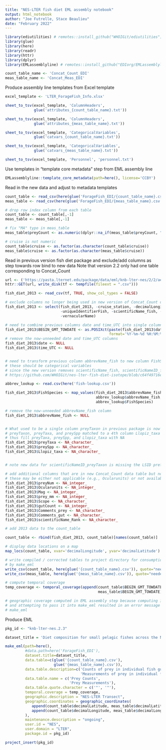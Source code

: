 ```yaml
---
title: "NES-LTER fish diet EML assembly notebook"
output: html_notebook
author: "Joe Futrelle, Stace Beaulieu"
date: "February 2022"
---
```


```r
library(ediutilities) # remotes::install_github("WHOIGit/ediutilities")
library(glue)
library(here)
library(readr)
library(httr)
library(dplyr)
library(EMLassemblyline) # remotes::install_github("EDIorg/EMLassemblyline")
```

```r
count_table_name <- 'Concat_Count_EDI'
meas_table_name <- 'Concat_Meas_EDI'
```

Produce assembly line templates from Excel template


```r
excel_template <- 'LTER_ForageFish_Info.xlsx'

sheet_to_tsv(excel_template, 'ColumnHeaders',
             glue('attributes_{count_table_name}.txt'))

sheet_to_tsv(excel_template, 'ColumnHeaders',
             glue('attributes_{meas_table_name}.txt'))

sheet_to_tsv(excel_template, 'CategoricalVariables',
             glue('catvars_{count_table_name}.txt'))

sheet_to_tsv(excel_template, 'CategoricalVariables',
             glue('catvars_{meas_table_name}.txt'))

sheet_to_tsv(excel_template, 'Personnel', 'personnel.txt')
```
Use templates in "template core metadata" step from EML assembly line

```r
EMLassemblyline::template_core_metadata(path=here(), license='CCBY')
```
Read in the new data and adjust to metadata templates

```r
count_table <- read_csv(here(glue('ForageFish_EDI/{count_table_name}.csv')))
meas_table <- read_csv(here(glue('ForageFish_EDI/{meas_table_name}.csv')))

# drop row index column from each table
count_table <- count_table[,-1]
meas_table <- meas_table[,-1]

# fix "MA" typo in meas_table
meas_table$preyCount <- as.numeric(dplyr::na_if(meas_table$preyCount, "MA"))

# cruise is not numeric
count_table$cruise <- as.factor(as.character(count_table$cruise))
meas_table$cruise <- as.factor(as.character(meas_table$cruise))
```

Read in previous version fish diet package and exclude/add columns as step towards row bind to new data
Note that version 2.2 only had one table corresponding to Concat_Count

```r
url <- ('https://pasta.lternet.edu/package/data/eml/knb-lter-nes/2/2/ae192ab77a510ee7b8f155770a0a157b')
httr::GET(url, write_disk(tf <- tempfile(fileext = ".csv")))

fish_diet_2013 <- read_csv(tf, TRUE, show_col_types = FALSE) 

# exclude columns no longer being used in new version of Concat_Count data table
fish_diet_2013 <- select(fish_diet_2013, -cruise_station, -decimalLongitude_flag, -time_local, -region,
                         -uniqueIdentifierFish, -scientificName_fish, -scientificNameID_fish,
                         -vernacularName)

# need to combine previous columns date and time_UTC into single column BEGIN_GMT_TOWDATE
fish_diet_2013$BEGIN_GMT_TOWDATE <- as.POSIXct(paste(fish_diet_2013$date, fish_diet_2013$time_UTC),
                                               format='%Y-%m-%d %H:%M:%S', tz='UTC')
# remove the now-unneeded date and time_UTC columns
fish_diet_2013$date <- NULL
fish_diet_2013$time_UTC <- NULL


# need to transform previous column abbrevName_fish to new column FishSpecies
# these should be categorical variables
# since the new version removes scientificName_fish, scientificNameID_fish, and vernacularName, refer to LOOKUP table in previous GitHub repo
# https://github.com/WHOIGit/nes-lter-fish-diet-isotope/blob/c64f49716e13b0e543be1b61066e0023dc7748b8/fish-lookup.csv

abbrev_lookup <- read.csv(here('fish-lookup.csv'))

fish_diet_2013$FishSpecies <- map_values(fish_diet_2013$abbrevName_fish,
                                         abbrev_lookup$abbrevName_fish,
                                         abbrev_lookup$FishSpecies)

# remove the now-unneeded abbrevName_fish column
fish_diet_2013$abbrevName_fish <- NULL


# What used to be a single column preyTaxon in previous package is now represented by 3 columns
# preyTaxon, preyTaxa, and preySpp matched to a 4th column Llopiz_taxa in Concat_Count data table
# thus fill preyTaxa, preySpp, and Llopiz_taxa with NA
fish_diet_2013$preyTaxa <- NA_character_
fish_diet_2013$preySpp <- NA_character_
fish_diet_2013$Llopiz_taxa <- NA_character_


# note new data for scientificNameID_preyTaxon is missing the LSID prefix

# add additional columns that are in new Concat_Count data table but not in previous version
# these may be either not applicable (e.g., Ocularunits) or not available (e.g., scientificName_Rank)
fish_diet_2013$preyNum <- NA_integer_
fish_diet_2013$Ocularunits <- NA_integer_
fish_diet_2013$Mag <- NA_integer_
fish_diet_2013$prey_mm <- NA_integer_
fish_diet_2013$Scope <- NA_character_
fish_diet_2013$gutCount <- NA_integer_
fish_diet_2013$Comments_prey <- NA_character_
fish_diet_2013$Comments_gut <- NA_character_
fish_diet_2013$scientificName_Rank <- NA_character_

```
```r
# add 2013 data to the count_table

count_table <- rbind(fish_diet_2013, count_table)[names(count_table)]

```

```r
# display data locations on a map
map_locs(count_table, xvar='decimalLongitude', yvar='decimalLatitude')
```

```r
# write compiled / corrected tables to project directory for consumption
# by make_eml
write_csv(count_table, here(glue('{count_table_name}.csv')), quote="needed")
write_csv(meas_table, here(glue('{meas_table_name}.csv')), quote="needed")
```

```r
# compute temporal coverage
temp_coverage <- temporal_coverage(append(count_table$BEGIN_GMT_TOWDATE,
                                          meas_table$BEGIN_GMT_TOWDATE))

# geographic coverage computed in EML assembly step because computing it here
# and attempting to pass it into make_eml resulted in an error message from
# make_eml
```

Produce EML

```r
pkg_id <- "knb-lter-nes.2.3"

dataset_title = 'Diet composition for small pelagic fishes across the Northeast U.S. Continental Shelf for NES-LTER, ongoing since 2013'

make_eml(path=here(),
         #data.path=here('ForageFish_EDI'),
         dataset.title=dataset_title,
         data.table=c(glue('{count_table_name}.csv'),
                      glue('{meas_table_name}.csv')),
         data.table.description=c('Counts of prey in individual fish guts',
                                  'Measurements of prey in individual fish guts'),
         data.table.name = c('Prey Counts',
                             'Prey Measurements'),
         data.table.quote.character = c('"', '"'),
         temporal.coverage = temp_coverage,
         geographic.description = "NES-LTER Transect",
         geographic.coordinates = geographic_coordinates(
            append(count_table$decimalLatitude, meas_table$decimalLatitude),
            append(count_table$decimalLongitude, meas_table$decimalLongitude)
         ),
         maintenance.description = "ongoing",
         user.id = "NES",
         user.domain = "LTER",
         package.id = pkg_id)

project_insert(pkg_id)

```